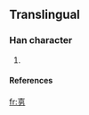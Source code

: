 ==Translingual==
===Han character===
{{Han char|rn=19|rad=力|as=06|sn=8|four=|canj=土口大尸 (GRKS)}}
# {{defn|Han|力06}}
====References====
{{Han ref|kx=0147.231|uh=351B|ud=13595}}

[[fr:㔛]]